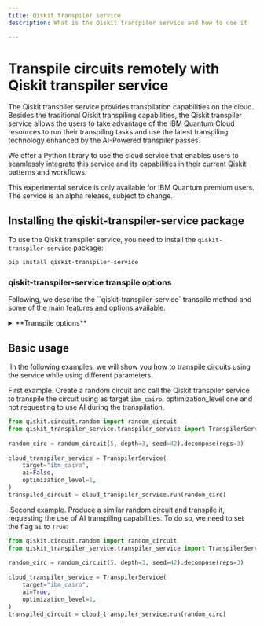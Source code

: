 ```yaml
---
title: Qiskit transpiler service
description: What is the Qiskit transpiler service and how to use it

---
```

# Transpile circuits remotely with Qiskit transpiler service

The Qiskit transpiler service provides transpilation capabilities on the cloud.
Besides the traditional Qiskit transpiling capabilities, the Qiskit transpiler service allows the users to take advantage of the IBM Quantum Cloud resources to run their transpiling tasks and use the latest transpiling technology enhanced by the AI-Powered transpiler passes.

We offer a Python library to use the cloud service that enables users to seamlessly integrate this service and its capabilities in their current Qiskit patterns and workflows.

<Admonition type="note">
    This experimental service is only available for IBM Quantum premium users.
    The service is an alpha release, subject to change.
</Admonition>


## Installing the qiskit-transpiler-service package

To use the Qiskit transpiler service, you need to install the `qiskit-transpiler-service` package:

```sh
pip install qiskit-transpiler-service
```


### qiskit-transpiler-service transpile options

Following, we describe the ``qiskit-transpiler-service` transpile method and some of the main features and options available.

<details>
  <summary>
    **Transpile options**
  </summary>

- `target` (Optional, str) - It refers to a backend name as it would be expected by QiskitRuntimeService (i.e. `ibm_sherbrooke`). If this is set, the transpile method uses the layout from the specified backend for the transpilation operation. If any other option is set that impacts these settings,
such as `coupling_map`, it overrides the settings from `target`.
- `coupling_map` (Optional, List[List[int]]) - It refers to a valid coupling map list (i.e. [[0,1],[1,2]]). If this is set, the transpile method uses this coupling map for the transpilation operation. If defined, it will override any value entered for the option `target`.
- `optimization_level` (int) refers to the potential optimization level to apply during the transpilation process. The valid values for this option are [1,2,3], being 1 the lightest level of optimization and 3 the top level for optimizations.
- `ai` (bool) - It refers to the use of AI capabilities during the transpilation operation. The AI capabilities available can be for AIRouting transpiling passes or other AI synthesis methods. If the `ai` parameter is `True`, the service will apply different AI-powered transpiling passes depending on the `optimization_level` requested.
- `qiskit_transpile_options` (dict) - It refers to a Python dictionary object that can include any other option that is valid to be used in the [Qiskit transpile() method](https://docs.quantum.ibm.com/transpile/defaults-and-configuration-options). If the `qiskit_transpile_options` input includes optimization_level, it will be discarded in favor of the optimization_level used as param input. If the `qiskit_transpile_options` includes any option not recognized by the Qiskit `transpile()` method, the library will raise an error.

</details>


## Basic usage
​
In the following examples, we will show you how to transpile circuits using the service while using different parameters.


First example. Create a random circuit and call the Qiskit transpiler service to transpile the circuit using as target `ibm_cairo`, optimization_level one and not requesting to use AI during the transpilation.
​
```python
from qiskit.circuit.random import random_circuit
from qiskit_transpiler_service.transpiler_service import TranspilerService
​
random_circ = random_circuit(5, depth=3, seed=42).decompose(reps=3)
​
cloud_transpiler_service = TranspilerService(
    target="ibm_cairo",
    ai=False,
    optimization_level=1,
)
transpiled_circuit = cloud_transpiler_service.run(random_circ)
```
​
Second example. Produce a similar random circuit and transpile it, requesting the use of AI transpiling capabilities. To do so, we need to set the flag `ai` to `True`:
​
```python
from qiskit.circuit.random import random_circuit
from qiskit_transpiler_service.transpiler_service import TranspilerService
​
random_circ = random_circuit(5, depth=3, seed=42).decompose(reps=3)
​
cloud_transpiler_service = TranspilerService(
    target="ibm_cairo",
    ai=True,
    optimization_level=1,
)
transpiled_circuit = cloud_transpiler_service.run(random_circ)
```
​
​
